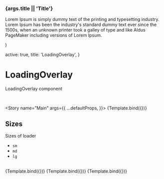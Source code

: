 
<Meta title="MDX/LoadingOverlay" component={LoadingOverlay} />

  <div className="relative w-full bg-white shadow-md rounded-lg p-3 overflow-clip">
    <LoadingOverlay {...args} />
    <h3 className="text-primary-500">{args.title || 'Title'}</h3>
    <p className="py-3">
      Lorem Ipsum is simply dummy text of the printing and typesetting industry. Lorem Ipsum has been the industry's
      standard dummy text ever since the 1500s, when an unknown printer took a galley of type and like Aldus PageMaker
      including versions of Lorem Ipsum.
    </p>
  </div>
)

  active: true,
  title: 'LoadingOverlay',
}

# LoadingOverlay

LoadingOverlay component

<br />

<Story
  name="Main"
  args={{
    ...defaultProps,
  }}>
  {Template.bind({})}
</Story>

## Sizes

Sizes of loader

- `sm`
- `md`
- `lg`

<br />

<Canvas>
  <Story
    name="Large"
    args={{
      ...defaultProps,
      size: 'lg',
      title: 'Large',
    }}>
    {Template.bind({})}
  </Story>
  <Story
    name="Medium"
    args={{
      ...defaultProps,
      size: 'md',
      title: 'Medium',
    }}>
    {Template.bind({})}
  </Story>
  <Story
    name="Small"
    args={{
      ...defaultProps,
      size: 'sm',
      title: 'Small',
    }}>
    {Template.bind({})}
  </Story>
</Canvas>

<ArgsTable of={LoadingOverlay} />

